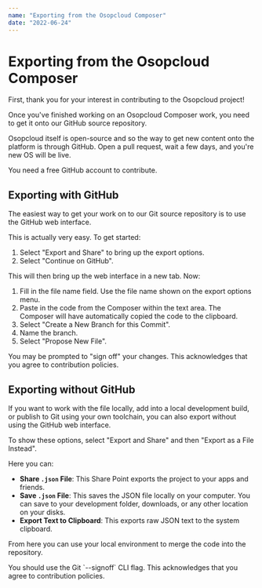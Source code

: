 ```yaml
---
name: "Exporting from the Osopcloud Composer"
date: "2022-06-24"
---
```


# Exporting from the Osopcloud Composer

First, thank you for your interest in contributing to the Osopcloud project!

Once you've finished working on an Osopcloud Composer work, you need to get it onto our GitHub source repository.

Osopcloud itself is open-source and so the way to get new content onto the platform is through GitHub. Open a pull request, wait a few days, and you're new OS will be live.

<Note m={true}>You need a free GitHub account to contribute.</Note>

## Exporting with GitHub

The easiest way to get your work on to our Git source repository is to use the GitHub web interface.

This is actually very easy. To get started:

1. Select "Export and Share" to bring up the export options.
2. Select "Continue on GitHub".

This will then bring up the web interface in a new tab. Now:

1. Fill in the file name field. Use the file name shown on the export options menu.
2. Paste in the code from the Composer within the text area. The Composer will have automatically copied the code to the clipboard.
3. Select "Create a New Branch for this Commit".
4. Name the branch.
5. Select "Propose New File".

<Note m={true}>
  You may be prompted to "sign off" your changes. This acknowledges that you
  agree to contribution policies.
</Note>

## Exporting without GitHub

If you want to work with the file locally, add into a local development build, or publish to Git using your own toolchain, you can also export without using the GitHub web interface.

To show these options, select "Export and Share" and then "Export as a File Instead".

Here you can:

- **Share `.json` File**: This Share Point exports the project to your apps and friends.
- **Save `.json` File**: This saves the JSON file locally on your computer. You can save to your development folder, downloads, or any other location on your disks.
- **Export Text to Clipboard**: This exports raw JSON text to the system clipboard.

From here you can use your local environment to merge the code into the repository.

<Note m={true}>
  You should use the Git `--signoff` CLI flag. This acknowledges that you agree
  to contribution policies.
</Note>
